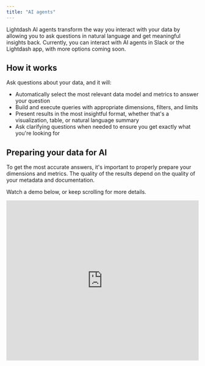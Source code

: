 ```yaml
---
title: "AI agents"
---
```


<CardGroup cols={2} iconType="solid" horizontal> <Card title="Cloud Pro" icon="bolt" /> <Card title="Cloud Enterprise" icon="rocket" /> </CardGroup>

Lightdash AI agents transform the way you interact with your data by allowing you to ask questions in natural language and get meaningful insights back. Currently, you can interact with AI agents in Slack or the Lightdash app, with more options coming soon.


## How it works

Ask questions about your data, and it will:

* Automatically select the most relevant data model and metrics to answer your question
* Build and execute queries with appropriate dimensions, filters, and limits
* Present results in the most insightful format, whether that's a visualization, table, or natural language summary
* Ask clarifying questions when needed to ensure you get exactly what you're looking for


## Preparing your data for AI

To get the most accurate answers, it's important to properly prepare your dimensions and metrics. The quality of the results depend on the quality of your metadata and documentation.

Watch a demo below, or keep scrolling for more details.

<Frame>
  <iframe width="100%" height="420" src="https://www.loom.com/embed/f38e27fee7784e7f95538613b3b77bb5?sid=a13feb5b-fef3-4f68-9fbf-e54f928c28e5" frameborder="0" webkitallowfullscreen mozallowfullscreen allowfullscreen />
</Frame>


### Documenting your data

Good documentation is crucial for AI to understand your data models and provide meaningful insights. Here are some key tips:

* Write clear, descriptive names for metrics and dimensions that avoid acronyms or technical jargon
* Add detailed descriptions to all metrics and dimensions explaining what they represent.
* Descriptions can even include example questions that AI could answer with the metric (e.g. "Useful for answering questions like 'What is the total revenue for the USA?'").
* Use business terminology that would make sense to any user, not just technical teams
* Include units of measurement where applicable (e.g. "Revenue in USD" rather than just "Revenue")
* Document any important caveats or limitations about the data

Remember: If your colleague wouldn't understand your documentation, neither will the AI agent. The more context you provide, the better the AI can interpret and analyze your data.


### Curating the fields used by AI agents

You can use tags to categorize your metrics and dimensions in your YAML file to control which fields the AI uses. This helps focus the AI on the most relevant data for analysis.


##### Adding tags to metrics & dimensions

To configure which fields are used by your AI agent, you need to add `tags` to your metrics & dimensions in your YAML files. You can then use these tags when you create a new AI agent to filter the metrics & dimensions available for each AI agent.

```bash
- name: orders
  columns:
    - name: status
      meta:
        dimension:
          tags: ai #    <--------- tagging the dimension
     - name: location
      meta:
        dimension:
          tags: ['ai', 'operations'] #    <--------- adding many tags
    - name: amount
      description: Total amount of the order
      meta:
        metrics:
          total_order_amount:
            type: sum
            format: usd
            round: 2
            tags: ai #    <--------- tagging the metric
```

##### Configuring tags used by each agent

For each AI agent, you can configure which fields are used to answer questions using the tags you've defined in your YAML files.

You can add one or many tags to this list. Fields with **any** of the tags in the list will be considered by the AI agent in that Slack channel.

![](/images/guides/ai-agent-tags.png)


### Providing custom instructions

You can provide custom instructions to each AI agent on its settings page. Watch the video to learn more.

<Frame>
  <iframe width="100%" height="420" src="https://www.loom.com/embed/3449c632b5ab4ad1854fe17b53a98487?sid=7782be68-1a14-4b9a-96a9-fb21eb04743d" frameborder="0" webkitallowfullscreen mozallowfullscreen allowfullscreen />
</Frame>


### Setting up multiple agents 

Here's a sneak peak at an alpha feature, multiple AI agents! You can set up a different agent for different tasks, different tones, languages, etc. and each one can have access to different datasets to focus results and give more accurate answers. 

<Frame>
  <iframe width="100%" height="420" src="https://www.loom.com/embed/26adbd03cf2049ddb81e015f9756a4bb?sid=dae39714-3c86-4254-af23-bb2def551fba" frameborder="0" webkitallowfullscreen mozallowfullscreen allowfullscreen />
</Frame>


## Connecting to Slack 

Watch this video to learn how to setup an AI agent in Slack.

<Frame>
  <iframe width="100%" height="420" src="https://www.loom.com/embed/f2a6bc73561149baacaf4e15e891f438?sid=e718bb15-1d75-43b3-ae24-d743e3ab5694" frameborder="0" webkitallowfullscreen mozallowfullscreen allowfullscreen />
</Frame>

